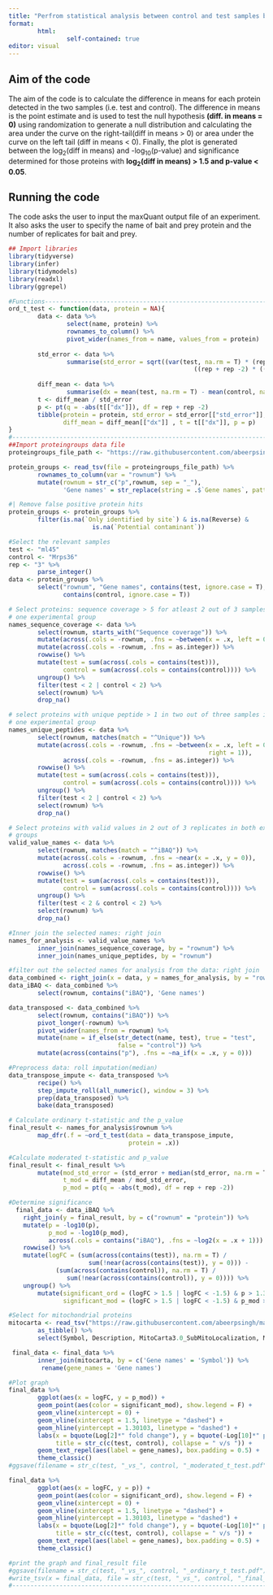 ```yaml
---
title: "Perfrom statistical analysis between control and test samples by moderated t-test (Bayesian inference)"
format:
        html:
                self-contained: true
editor: visual
---
```


## Aim of the code

The aim of the code is to calculate the difference in means for each protein detected in the two samples (i.e. test and control). The difference in means is the point estimate and is used to test the null hypothesis **(diff. in means = 0)** using randomization to generate a null distribution and calculating the area under the curve on the right-tail(diff in means \> 0) or area under the curve on the left tail (diff in means \< 0). Finally, the plot is generated between the log~2~(diff in means) and -log~10~(p-value) and significance determined for those proteins with **log~2~(diff in means) \> 1.5 and p-value \< 0.05**.

## Running the code

The code asks the user to input the maxQuant output file of an experiment. It also asks the user to specify the name of bait and prey protein and the number of replicates for bait and prey.

```r
## Import libraries
library(tidyverse)
library(infer)
library(tidymodels)
library(readxl)
library(ggrepel)

#Functions-------------------------------------------------------------------------
ord_t_test <- function(data, protein = NA){
        data <- data %>%
                select(name, protein) %>%
                rownames_to_column() %>%
                pivot_wider(names_from = name, values_from = protein)
                
        std_error <- data %>%
                summarise(std_error = sqrt((var(test, na.rm = T) * (rep-1) + var(control, na.rm = T) * (rep-1)) /
                                                   ((rep + rep -2) * ((1 / rep) + (1 / rep)))))
        
        diff_mean <- data %>%
                summarise(dx = mean(test, na.rm = T) - mean(control, na.rm = T))
        t <- diff_mean / std_error 
        p <- pt(q = -abs(t[["dx"]]), df = rep + rep -2)
        tibble(protein = protein, std_error = std_error[["std_error"]],
               diff_mean = diff_mean[["dx"]] , t = t[["dx"]], p = p)
}
#--------------------------------------------------------------------------------
##Import proteingroups data file
proteingroups_file_path <- "https://raw.githubusercontent.com/abeerpsingh/mass_spec_analysis/bb58999626583f51e65d9f531aca8e3901c7f11b/Sample%20data/proteinGroups.txt"

protein_groups <- read_tsv(file = proteingroups_file_path) %>%
        rownames_to_column(var = "rownum") %>%
        mutate(rownum = str_c("p",rownum, sep = "_"),
               'Gene names' = str_replace(string = .$`Gene names`, pattern = ";", replacement = "|"))

#| Remove false positive protein hits
protein_groups <- protein_groups %>%
        filter(is.na(`Only identified by site`) & is.na(Reverse) &
                       is.na(`Potential contaminant`))

#Select the relevant samples
test <- "ml45"
control <- "Mrps36"
rep <- "3" %>%
        parse_integer()
data <- protein_groups %>%
        select("rownum", "Gene names", contains(test, ignore.case = T),
               contains(control, ignore.case = T))

# Select proteins: sequence coverage > 5 for atleast 2 out of 3 samples in atleast
# one experimental group
names_sequence_coverage <- data %>%
        select(rownum, starts_with("Sequence coverage")) %>%
        mutate(across(.cols = -rownum, .fns = ~between(x = .x, left = 0, right = 5))) %>%
        mutate(across(.cols = -rownum, .fns = as.integer)) %>%
        rowwise() %>%
        mutate(test = sum(across(.cols = contains(test))),
               control = sum(across(.cols = contains(control)))) %>%
        ungroup() %>%
        filter(test < 2 | control < 2) %>%
        select(rownum) %>%
        drop_na()

# select proteins with unique peptide > 1 in two out of three samples in atleast 
# one experimental group
names_unique_peptides <- data %>%
        select(rownum, matches(match = "^Unique")) %>%
        mutate(across(.cols = -rownum, .fns = ~between(x = .x, left = 0,
                                                       right = 1)),
               across(.cols = -rownum, .fns = as.integer)) %>%
        rowwise() %>%
        mutate(test = sum(across(.cols = contains(test))),
               control = sum(across(.cols = contains(control)))) %>%
        ungroup() %>%
        filter(test < 2 | control < 2) %>%
        select(rownum) %>%
        drop_na()

# Select proteins with valid values in 2 out of 3 replicates in both experimental
# groups
valid_value_names <- data %>%
        select(rownum, matches(match = "^iBAQ")) %>%
        mutate(across(.cols = -rownum, .fns = ~near(x = .x, y = 0)),
               across(.cols = -rownum, .fns = as.integer)) %>%
        rowwise() %>%
        mutate(test = sum(across(.cols = contains(test))),
               control = sum(across(.cols = contains(control)))) %>%
        ungroup() %>%
        filter(test < 2 & control < 2) %>%
        select(rownum) %>%
        drop_na()

#Inner join the selected names: right join
names_for_analysis <- valid_value_names %>%
        inner_join(names_sequence_coverage, by = "rownum") %>%
        inner_join(names_unique_peptides, by = "rownum")

#filter out the selected names for analysis from the data: right join
data_combined <- right_join(x = data, y = names_for_analysis, by = "rownum")
data_iBAQ <- data_combined %>%
        select(rownum, contains("iBAQ"), 'Gene names')

data_transposed <- data_combined %>%
        select(rownum, contains("iBAQ")) %>%
        pivot_longer(-rownum) %>%
        pivot_wider(names_from = rownum) %>%
        mutate(name = if_else(str_detect(name, test), true = "test", 
                              false = "control")) %>%
        mutate(across(contains("p"), .fns = ~na_if(x = .x, y = 0)))

#Preprocess data: roll imputation(median)
data_transpose_impute <- data_transposed %>%
        recipe() %>%
        step_impute_roll(all_numeric(), window = 3) %>%
        prep(data_transposed) %>%
        bake(data_transposed)

# Calculate ordinary t-statistic and the p_value
final_result <- names_for_analysis$rownum %>%
        map_dfr(.f = ~ord_t_test(data = data_transpose_impute,
                                 protein = .x))

#Calculate moderated t-statistic and p_value
final_result <- final_result %>%
        mutate(mod_std_error = (std_error + median(std_error, na.rm = T)) / 2,
               t_mod = diff_mean / mod_std_error,
               p_mod = pt(q = -abs(t_mod), df = rep + rep -2))

#Determine significance
  final_data <- data_iBAQ %>%
    right_join(y = final_result, by = c("rownum" = "protein")) %>%
    mutate(p = -log10(p),
           p_mod = -log10(p_mod),
           across(.cols = contains("iBAQ"), .fns = ~log2(x = .x + 1))) %>%
    rowwise() %>%
    mutate(logFC = (sum(across(contains(test)), na.rm = T) /
                      sum(!near(across(contains(test)), y = 0))) - 
             (sum(across(contains(control)), na.rm = T) /
                sum(!near(across(contains(control)), y = 0)))) %>%
    ungroup() %>%
        mutate(significant_ord = (logFC > 1.5 | logFC < -1.5) & p > 1.30103,
               significant_mod = (logFC > 1.5 | logFC < -1.5) & p_mod > 1.30103)

#Select for mitochondrial proteins
mitocarta <- read_tsv("https://raw.githubusercontent.com/abeerpsingh/mass_spec_analysis/main/mitocarta3.0.tsv") %>%
        as_tibble() %>%
        select(Symbol, Description, MitoCarta3.0_SubMitoLocalization, MitoCarta3.0_MitoPathways)

 final_data <- final_data %>%
        inner_join(mitocarta, by = c('Gene names' = 'Symbol')) %>%
         rename(gene_names = 'Gene names')

#Plot graph
final_data %>%
        ggplot(aes(x = logFC, y = p_mod)) +
        geom_point(aes(color = significant_mod), show.legend = F) +
        geom_vline(xintercept = 0) +
        geom_vline(xintercept = 1.5, linetype = "dashed") +
        geom_hline(yintercept = 1.30103, linetype = "dashed") +
        labs(x = bquote(Log[2]*" fold change"), y = bquote(-Log[10]*" pvalue_mod"),
             title = str_c(c(test, control), collapse = " v/s ")) +
        geom_text_repel(aes(label = gene_names), box.padding = 0.5) +
        theme_classic()
#ggsave(filename = str_c(test, "_vs_", control, "_moderated_t_test.pdf"))

final_data %>%
        ggplot(aes(x = logFC, y = p)) +
        geom_point(aes(color = significant_ord), show.legend = F) +
        geom_vline(xintercept = 0) +
        geom_vline(xintercept = 1.5, linetype = "dashed") +
        geom_hline(yintercept = 1.30103, linetype = "dashed") +
        labs(x = bquote(Log[2]*" fold change"), y = bquote(-Log[10]*" pvalue_ord"),
             title = str_c(c(test, control), collapse = " v/s ")) +
        geom_text_repel(aes(label = gene_names), box.padding = 0.5) +
        theme_classic()

#print the graph and final_result file
#ggsave(filename = str_c(test, "_vs_", control, "_ordinary_t_test.pdf"))
#write_tsv(x = final_data, file = str_c(test, "_vs_", control, "_final_data.tsv"))
#--------------------------------------------------------------------------------
```
